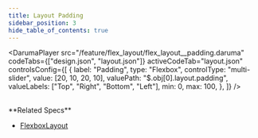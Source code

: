 ```yaml
---
title: Layout Padding
sidebar_position: 3
hide_table_of_contents: true
---
```


<DarumaPlayer
  src="/feature/flex_layout/flex_layout__padding.daruma"
  codeTabs={["design.json", "layout.json"]}
  activeCodeTab="layout.json"
  controlsConfig={[
    {
      label: "Padding",
      type: "Flexbox",
      controlType: "multi-slider",
      value: [20, 10, 20, 10],
      valuePath: "$.obj[0].layout.padding",
      valueLabels: ["Top", "Right", "Bottom", "Left"],
      min: 0,
      max: 100,
    },
  ]}
/>

<br />
**Related Specs**

- [FlexboxLayout](/specs/layout/flexbox-layout#padding)
